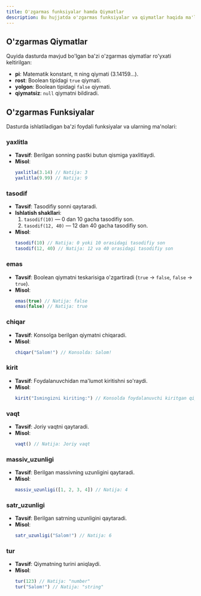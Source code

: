 ```yaml
---
title: O'zgarmas funksiyalar hamda Qiymatlar
description: Bu hujjatda o'zgarmas funksiyalar va qiymatlar haqida ma'lumot beriladi.
---
```


## O'zgarmas Qiymatlar

Quyida dasturda mavjud bo'lgan ba'zi o'zgarmas qiymatlar ro'yxati keltirilgan:

- **pi**: Matematik konstant, π ning qiymati (3.14159...).
- **rost**: Boolean tipidagi `true` qiymati.
- **yolgon**: Boolean tipidagi `false` qiymati.
- **qiymatsiz**: `null` qiymatni bildiradi.

## O'zgarmas Funksiyalar

Dasturda ishlatiladigan ba'zi foydali funksiyalar va ularning ma'nolari:

### **yaxlitla**
- **Tavsif**: Berilgan sonning pastki butun qismiga yaxlitlaydi.  
- **Misol**:  
  ```javascript
  yaxlitla(3.14) // Natija: 3
  yaxlitla(9.99) // Natija: 9
  ```

### **tasodif**
- **Tavsif**: Tasodifiy sonni qaytaradi.
- **Ishlatish shakllari**:
  1. `tasodif(10)` — 0 dan 10 gacha tasodifiy son.
  2. `tasodif(12, 40)` — 12 dan 40 gacha tasodifiy son.
- **Misol**:
  ```javascript
  tasodif(10) // Natija: 0 yoki 10 orasidagi tasodifiy son
  tasodif(12, 40) // Natija: 12 va 40 orasidagi tasodifiy son
  ```

### **emas**
- **Tavsif**: Boolean qiymatni teskarisiga o'zgartiradi (`true` → `false`, `false` → `true`).
- **Misol**:  
  ```javascript
  emas(true) // Natija: false
  emas(false) // Natija: true
  ```

### **chiqar**
- **Tavsif**: Konsolga berilgan qiymatni chiqaradi.
- **Misol**:  
  ```javascript
  chiqar("Salom!") // Konsolda: Salom!
  ```

### **kirit**
- **Tavsif**: Foydalanuvchidan ma'lumot kiritishni so'raydi.
- **Misol**:  
  ```javascript
  kirit("Ismingizni kiriting:") // Konsolda foydalanuvchi kiritgan qiymat qaytariladi
  ```

### **vaqt**
- **Tavsif**: Joriy vaqtni qaytaradi.
- **Misol**:  
  ```javascript
  vaqt() // Natija: Joriy vaqt
  ```

### **massiv_uzunligi**
- **Tavsif**: Berilgan massivning uzunligini qaytaradi.
- **Misol**:  
  ```javascript
  massiv_uzunligi([1, 2, 3, 4]) // Natija: 4
  ```

### **satr_uzunligi**
- **Tavsif**: Berilgan satrning uzunligini qaytaradi.
- **Misol**:  
  ```javascript
  satr_uzunligi("Salom!") // Natija: 6
  ```

### **tur**
- **Tavsif**: Qiymatning turini aniqlaydi.
- **Misol**:  
  ```javascript
  tur(123) // Natija: "number"
  tur("Salom!") // Natija: "string"
  ```
  